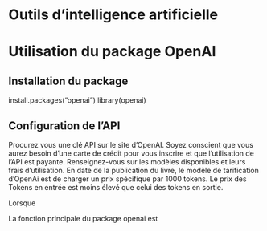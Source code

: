 # Outils d'intelligence artificielle

<!-- # Sapientia Artificiosa: L'Excellence Cognitive au Service des Études Sociales" -->

<!-- # En général, c'est quoi l'IA, le ML, le DL, etc.? (en mentionnant que c'est un champ qui change tout le temps) (JOZEF) -->

<!-- # La révolution ChatGPT -->

<!-- -   Corpus de textes humains donc possibilité de plagiat -->
<!-- -   Tracer la ligne entre plagiat et outil d'assistance -->
<!-- -   Parler des revues de science po qui veulent qu'on déclare l'utilisation de ce genre de AI -->
<!-- -   Brainstorm -->
<!-- -   l'API de OpenAI -->
<!-- -   Biais de ce genre d'IA -->

<!-- # Deepl, google traduction, etc, -->

<!-- # Midjourney, génération d'images, etc. -->

<!-- -   Parler du plagiat -->

<!-- # 1 autre exemple? -->

<!-- # Machine Learning, reconnaissance d'images etc -->

<!-- -   AWS, Calcul Québec, etc. -->

<!-- # LLM, chatbots, etc. -->

<!-- -   Ce qui s'en vient dans ce domaine? -->

<!-- Salut -->



# Utilisation du package OpenAI

## Installation du package

install.packages("openai")
library(openai)

## Configuration de l'API

Procurez vous une clé API sur le site d'OpenAI. Soyez conscient que vous aurez besoin d'une carte de crédit pour vous inscrire et que l'utilisation de l'API est payante. Renseignez-vous sur les modèles disponibles et leurs frais d'utilisation. En date de la publication du livre, le modèle de tarification d'OpenAi est de charger un prix spécifique par 1000 tokens. Le prix des Tokens en entrée est moins élevé que celui des tokens en sortie. 

Lorsque 



La fonction principale du package openai est 
